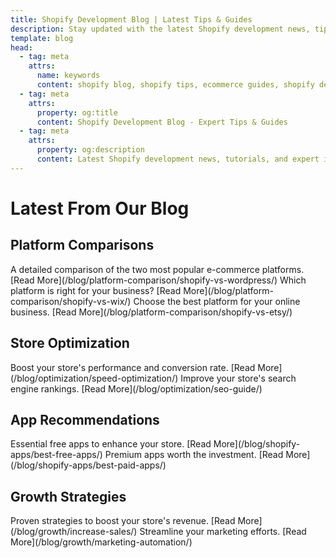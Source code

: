 ```yaml
---
title: Shopify Development Blog | Latest Tips & Guides
description: Stay updated with the latest Shopify development news, tips, and best practices. Expert insights on e-commerce, theme development, and store optimization.
template: blog
head:
  - tag: meta
    attrs:
      name: keywords
      content: shopify blog, shopify tips, ecommerce guides, shopify development news
  - tag: meta
    attrs:
      property: og:title
      content: Shopify Development Blog - Expert Tips & Guides
  - tag: meta
    attrs:
      property: og:description
      content: Latest Shopify development news, tutorials, and expert insights
---
```



# Latest From Our Blog

## Platform Comparisons

<CardGrid>
  <Card title="Shopify vs WordPress 2025" icon="compare">
    A detailed comparison of the two most popular e-commerce platforms.
    [Read More](/blog/platform-comparison/shopify-vs-wordpress/)
  </Card>
  <Card title="Shopify vs Wix" icon="compare">
    Which platform is right for your business?
    [Read More](/blog/platform-comparison/shopify-vs-wix/)
  </Card>
  <Card title="Shopify vs Etsy" icon="compare">
    Choose the best platform for your online business.
    [Read More](/blog/platform-comparison/shopify-vs-etsy/)
  </Card>
</CardGrid>

## Store Optimization

<CardGrid>
  <Card title="Speed Optimization Guide" icon="rocket">
    Boost your store's performance and conversion rate.
    [Read More](/blog/optimization/speed-optimization/)
  </Card>
  <Card title="SEO Best Practices" icon="magnifier">
    Improve your store's search engine rankings.
    [Read More](/blog/optimization/seo-guide/)
  </Card>
</CardGrid>

## App Recommendations

<CardGrid>
  <Card title="Best Free Shopify Apps 2025" icon="star">
    Essential free apps to enhance your store.
    [Read More](/blog/shopify-apps/best-free-apps/)
  </Card>
  <Card title="Must-Have Paid Apps" icon="premium">
    Premium apps worth the investment.
    [Read More](/blog/shopify-apps/best-paid-apps/)
  </Card>
</CardGrid>

## Growth Strategies

<CardGrid>
  <Card title="Increase Sales Guide" icon="chart">
    Proven strategies to boost your store's revenue.
    [Read More](/blog/growth/increase-sales/)
  </Card>
  <Card title="Marketing Automation" icon="automated">
    Streamline your marketing efforts.
    [Read More](/blog/growth/marketing-automation/)
  </Card>
</CardGrid>
